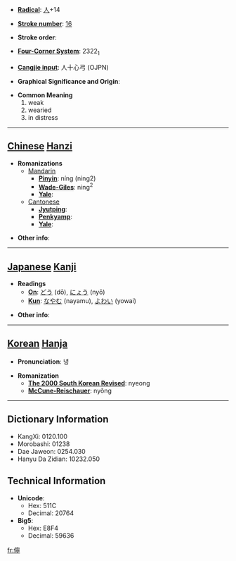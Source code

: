 * '''[[Wiktionary:Chinese radical index| Radical]]''': [[Wiktionary:Chinese radical index 人|人]]+14

* '''[[Wiktionary:Chinese total strokes index|Stroke number]]''': [[Wiktionary:Chinese total strokes index 16|16]]

* '''Stroke order''': 

* '''[[Wiktionary:Chinese four corner index|Four-Corner System]]''': 2322<sub>1</sub>

* '''[[Wiktionary:Chinese Cangjie index|Cangjie input]]''': 人十心弓 (OJPN)

* '''Graphical Significance and Origin''': 

* '''Common Meaning'''
*#weak
*# wearied
*# in distress


----

== [[Chinese]] [[Hanzi]] ==

* '''Romanizations'''
** [[Mandarin]]
*** '''[[Pinyin]]''': níng (ning2)
*** '''[[Wade-Giles]]''': ning<sup>2</sup>
*** '''[[Yale]]''': 
**[[Cantonese]]
***'''[[Jyutping]]''':
***'''[[Penkyamp]]''': 
***'''[[Yale]]''': 

* '''Other info''': 

----

== [[Japanese]] [[Kanji]] ==

* '''Readings'''
** '''[[On]]''': [[どう]] (dō), [[にょう]] (nyō)
** '''[[Kun]]''': [[なやむ]] (nayamu), [[よわい]] (yowai)

* '''Other info''':  

----

== [[Korean]] [[Hanja]] ==

* '''Pronunciation''': 녕

* '''Romanization'''
** '''[[The 2000 South Korean Revised Romanization|The 2000 South Korean Revised]]''': nyeong
** '''[[McCune-Reischauer]]''': nyŏng

----

== Dictionary Information ==

* KangXi: 0120.100
* Morobashi: 01238
* Dae Jaweon: 0254.030
* Hanyu Da Zidian: 10232.050

== Technical Information ==

* '''Unicode''':
** Hex: 511C
** Decimal: 20764
* '''Big5''':
** Hex: E8F4
** Decimal: 59636

[[fr:儜]]